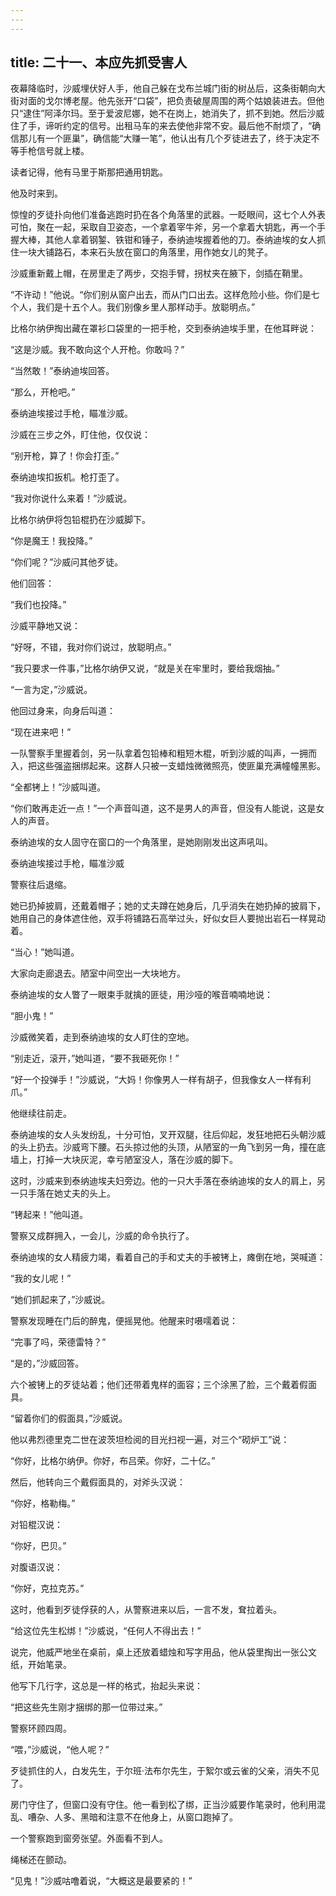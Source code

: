 ```yaml
---
---
---
```

title: 二十一、本应先抓受害人
---




夜幕降临时，沙威埋伏好人手，他自己躲在戈布兰城门街的树丛后，这条街朝向大街对面的戈尔博老屋。他先张开“口袋”，把负责破屋周围的两个姑娘装进去。但他只“逮住”阿泽尔玛。至于爱波尼娜，她不在岗上，她消失了，抓不到她。然后沙威住了手，谛听约定的信号。出租马车的来去使他非常不安。最后他不耐烦了，“确信那儿有一个匪巢”，确信能“大赚一笔”，他认出有几个歹徒进去了，终于决定不等手枪信号就上楼。

读者记得，他有马里于斯那把通用钥匙。

他及时来到。

惊惶的歹徒扑向他们准备逃跑时扔在各个角落里的武器。一眨眼间，这七个人外表可怕，聚在一起，采取自卫姿态，一个拿着宰牛斧，另一个拿着大钥匙，再一个手握大棒，其他人拿着钢錾、铁钳和锤子，泰纳迪埃握着他的刀。泰纳迪埃的女人抓住一块大铺路石，本来石头放在窗口的角落里，用作她女儿的凳子。

沙威重新戴上帽，在房里走了两步，交抱手臂，拐杖夹在腋下，剑插在鞘里。

“不许动！”他说。“你们别从窗户出去，而从门口出去。这样危险小些。你们是七个人，我们是十五个人。我们别像乡里人那样动手。放聪明点。”

比格尔纳伊掏出藏在罩衫口袋里的一把手枪，交到泰纳迪埃手里，在他耳畔说：

“这是沙威。我不敢向这个人开枪。你敢吗？”

“当然敢！”泰纳迪埃回答。

“那么，开枪吧。”

泰纳迪埃接过手枪，瞄准沙威。

沙威在三步之外，盯住他，仅仅说：

“别开枪，算了！你会打歪。”

泰纳迪埃扣扳机。枪打歪了。

“我对你说什么来着！”沙威说。

比格尔纳伊将包铅棍扔在沙威脚下。

“你是魔王！我投降。”

“你们呢？”沙威问其他歹徒。

他们回答：

“我们也投降。”

沙威平静地又说：

“好呀，不错，我对你们说过，放聪明点。”

“我只要求一件事，”比格尔纳伊又说，“就是关在牢里时，要给我烟抽。”

“一言为定，”沙威说。

他回过身来，向身后叫道：

“现在进来吧！”

一队警察手里握着剑，另一队拿着包铅棒和粗短木棍，听到沙威的叫声，一拥而入，把这些强盗捆绑起来。这群人只被一支蜡烛微微照亮，使匪巢充满幢幢黑影。

“全都铐上！”沙威叫道。

“你们敢再走近一点！”一个声音叫道，这不是男人的声音，但没有人能说，这是女人的声音。

泰纳迪埃的女人固守在窗口的一个角落里，是她刚刚发出这声吼叫。



泰纳迪埃接过手枪，瞄准沙威

警察往后退缩。

她已扔掉披肩，还戴着帽子；她的丈夫蹲在她身后，几乎消失在她扔掉的披肩下，她用自己的身体遮住他，双手将铺路石高举过头，好似女巨人要抛出岩石一样晃动着。

“当心！”她叫道。

大家向走廊退去。陋室中间空出一大块地方。

泰纳迪埃的女人瞥了一眼束手就擒的匪徒，用沙哑的喉音喃喃地说：

“胆小鬼！”

沙威微笑着，走到泰纳迪埃的女人盯住的空地。

“别走近，滚开，”她叫道，“要不我砸死你！”

“好一个投弹手！”沙威说，“大妈！你像男人一样有胡子，但我像女人一样有利爪。”

他继续往前走。

泰纳迪埃的女人头发纷乱，十分可怕，叉开双腿，往后仰起，发狂地把石头朝沙威的头上扔去。沙威弯下腰。石头掠过他的头顶，从陋室的一角飞到另一角，撞在底墙上，打掉一大块灰泥，幸亏陋室没人，落在沙威的脚下。

这时，沙威来到泰纳迪埃夫妇旁边。他的一只大手落在泰纳迪埃的女人的肩上，另一只手落在她丈夫的头上。

“铐起来！”他叫道。

警察又成群拥入，一会儿，沙威的命令执行了。

泰纳迪埃的女人精疲力竭，看着自己的手和丈夫的手被铐上，瘫倒在地，哭喊道：

“我的女儿呢！”

“她们抓起来了，”沙威说。

警察发现睡在门后的醉鬼，便摇晃他。他醒来时嗫嚅着说：

“完事了吗，荣德雷特？”

“是的，”沙威回答。

六个被铐上的歹徒站着；他们还带着鬼样的面容；三个涂黑了脸，三个戴着假面具。

“留着你们的假面具，”沙威说。

他以弗烈德里克二世在波茨坦检阅的目光扫视一遍，对三个“砌炉工”说：

“你好，比格尔纳伊。你好，布吕荣。你好，二十亿。”

然后，他转向三个戴假面具的，对斧头汉说：

“你好，格勒梅。”

对铅棍汉说：

“你好，巴贝。”

对腹语汉说：

“你好，克拉克苏。”

这时，他看到歹徒俘获的人，从警察进来以后，一言不发，耷拉着头。

“给这位先生松绑！”沙威说，“任何人不得出去！”

说完，他威严地坐在桌前，桌上还放着蜡烛和写字用品，他从袋里掏出一张公文纸，开始笔录。

他写下几行字，这总是一样的格式，抬起头来说：

“把这些先生刚才捆绑的那一位带过来。”

警察环顾四周。

“喂，”沙威说，“他人呢？”

歹徒抓住的人，白发先生，于尔班·法布尔先生，于絮尔或云雀的父亲，消失不见了。

房门守住了，但窗口没有守住。他一看到松了绑，正当沙威要作笔录时，他利用混乱、嘈杂、人多、黑暗和注意不在他身上，从窗口跑掉了。

一个警察跑到窗旁张望。外面看不到人。

绳梯还在颤动。

“见鬼！”沙威咕噜着说，“大概这是最要紧的！”